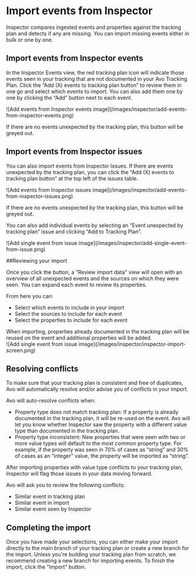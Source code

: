 # Import events from Inspector

Inspector compares ingested events and properties against the tracking plan and detects if any are missing. You can import missing events either in bulk or one by one.

## Import events from Inspector events

In the Inspector Events view, the red tracking plan icon will indicate those events seen in your tracking that are not documented in your Avo Tracking Plan. Click the “Add (X) events to tracking plan button” to review them in one go and select which events to import. You can also add them one by one by clicking the “Add” button next to each event.

<div style={{ maxWidth: 600, paddingTop: '1.5rem' , margin: 'auto'}}>
![Add events from Inspector events image](/images/inspector/add-events-from-inspector-events.png)
</div>

If there are no events unexpected by the tracking plan, this button will be greyed out.

## Import events from Inspector issues

You can also import events from Inspector Issues. If there are events unexpected by the tracking plan, you can click the “Add (X) events to tracking plan button” at the top left of the issues table.

<div style={{ maxWidth: 600, paddingTop: '1.5rem' , margin: 'auto'}}>
![Add events from Inspector issues image](/images/inspector/add-events-from-inspector-issues.png)
</div>

If there are no events unexpected by the tracking plan, this button will be greyed out.

You can also add individual events by selecting an “Event unexpected by tracking plan” issue and clicking “Add to Tracking Plan”.

<div style={{ maxWidth: 600, paddingTop: '1.5rem' , margin: 'auto'}}>
![Add single event from issue image](/images/inspector/add-single-event-from-issue.png)
</div>

##Reviewing your import

Once you click the button, a "Review import data" view will open with an overview of all unexpected events and the sources on which they were seen. You can expand each event to review its properties.

From here you can:

- Select which events to include in your import
- Select the sources to include for each event 
- Select the properties to include for each event 

<Callout type="info" emoji="💡">
  When importing, properties already documented in the tracking plan will be reused on the event and additional properties will be added.
</Callout>

<div style={{ maxWidth: 600, paddingTop: '1.5rem' , margin: 'auto'}}>
![Add single event from issue image](/images/inspector/inspector-import-screen.png)
</div>

## Resolving conflicts

To make sure that your tracking plan is consistent and free of duplicates, Avo will automatically resolve and/or advise you of conflicts in your import.

Avo will auto-resolve conflicts when:
- Property type does not match tracking plan: If a property is already documented in the tracking plan, it will be re-used on the event. Avo will let you know whether Inspector saw the property with a different value type than documented in the tracking plan.
- Property type inconsistent: New properties that were seen with two or more value types will default to the most common property type. For example, if the property was seen in 70% of cases as “string” and 30% of cases as an “integer” value, the property will be imported as “string”.

<Callout type="info" emoji="💡">
After importing properties with value type conflicts to your tracking plan, Inspector will flag those issues in your data moving forward.
</Callout>

Avo will ask you to review the following conflicts:
- Similar event in tracking plan
- Similar event in import
- Similar event seen by Inspector

## Completing the import

Once you have made your selections, you can either make your import directly to the main branch of your tracking plan or create a new branch for the import.
<Callout type="info" emoji="💡">
Unless you're building your tracking plan from scratch, we recommend creating a new branch for importing events.
</Callout>
To finish the import, click the "Import" button.
